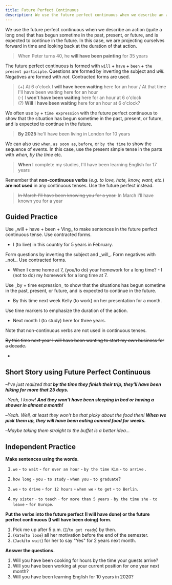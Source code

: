 ```yaml
---
title: Future Perfect Continuous
description: We use the future perfect continuous when we describe an action (quite a long one) that has begun sometime in the past, present, or future, and is expected to continue in the future.
---
```


We use the future perfect continuous when we describe an action (quite a long one) that has begun sometime in the past, present, or future, and is expected to continue in the future. In this case, we are projecting ourselves forward in time and looking back at the duration of that action.

> When Peter turns 40, he **will have been painting** for 35 years

The future perfect continuous is formed with `will` + `have` + `been` + `the present participle`. Questions are formed by inverting the subject and _will_. Negatives are formed with _not_. Contracted forms are used.

> (+) At 6 o'clock I **will have been waiting** here for an hour / At that time I'll have been waiting here for an hour  
> (-) I **won't have been waiting** here for an hour at 6 o'clock  
> (?) **Will** I **have been waiting** here for an hour at 6 o'clock?

We often use `by` + `time expression` with the future perfect continuous to show that the situation has begun sometime in the past, present, or future, and is expected to continue in the future.

> **By 2025** he'll have been living in London for 10 years

We can also use `when`, `as soon as`, `before`, or `by the time` to show the sequence of events. In this case, use the present simple tense in the parts with _when, by the time_ etc.

> **When** I complete my studies, I'll have been learning English for 17 years

Remember that **non-continuous verbs** (_e.g. to love, hate, know, want, etc._) **are not used** in any continuous tenses. Use the future perfect instead.

> ~~In March I'll have been knowing you for a year.~~ In March I'll have known you for a year

## Guided Practice

<Sidenote mt={8}>
  Use _will + have + been + Ving_ to make sentences in the future perfect continuous tense. Use
  contracted forms.
</Sidenote>

- I (to live) in this country for 5 years in February. <InfoTooltip label="I'll have been living in this country for 5 years in February" />

<Sidenote>
  Form questions by inverting the subject and _will_. Form negatives with _not_. Use contracted
  forms.
</Sidenote>

- When I come home at 7, (you/to do) your homework for a long time? - I (not to do) my homework for a long time at 7. <InfoTooltip label="When I come home at 7, will you have been doing your homework for a long time? - I won't have been doing my homework for a long time at 7." />

<Sidenote>
  Use _by + time expression_ to show that the situations has begun sometime in the past, present, or
  future, and is expected to continue in the future.
</Sidenote>

- By this time next week Kelly (to work) on her presentation for a month. <InfoTooltip label="By this time next week Kelly will have been working on her presentation for a month" />

<Sidenote>Use time markers to emphasize the duration of the action.</Sidenote>

- Next month I (to study) here for three years. <InfoTooltip label="Next month I'll have been studying here for three years" />

<Sidenote>Note that non-continuous verbs are not used in continuous tenses.</Sidenote>

~~By this time next year I will have been wanting to start my own business for a decade.~~

- <Blank />
  <Blank /> <InfoTooltip label="By this time next year I will have wanted to start my own business for a decade" />

## Short Story using Future Perfect Continuous

–_I've just realized that **by the time they finish their trip, they'll have been hiking for more that 25 days.**_

–_Yeah, I know! **And they won't have been sleeping in bed or having a shower in almost a month!**_

–_Yeah. Well, at least they won't be that picky about the food then! **When we pick them up, they will have been eating canned food for weeks.**_

–_Maybe taking them straight to the buffet is a better idea..._

## Independent Practice

**Make sentences using the words.**

1. `we` - `to wait` - `for over an hour` - `by the time Kim` - `to arrive` . <InfoTooltip label="We'll have been waiting for over an hour by the time Kim arrives" />

2. `how long` - `you` - `to study` - `when you` - `to graduate`? <InfoTooltip label="How long will you have been studying when you graduate?" />

3. `we` - `to drive` - `for 12 hours` - `when we` - `to get` - `to Berlin`. <InfoTooltip label="We'll have been driving for 12 hours when we get to Berlin" />

4. `my sister` - `to teach` - `for more than 5 years` - `by the time she` - `to leave` - `for Europe`. <InfoTooltip label="My sister will have been teaching for more than 5 years by the time she leaves for Europe" />

**Put the verbs into the future perfect (I will have done) or the future perfect continuous (I will have been doing) form.**

1. Pick me up after 5 p.m. (`I`/`to get ready`) <Blank /> by then. <InfoTooltip label="I'll have got ready" />
2. (`Kate`/`to lose`) <Blank /> all her motivation before the end of the semester. <InfoTooltip label="Kate will have lost" />
3. (`Jack`/`to wait`) <Blank /> for her to say "Yes" for 2 years next month. <InfoTooltip label="Jack will have been waiting" />

**Answer the questions.**

1. Will you have been cooking for hours by the time your guests arrive? <InfoTooltip label="Yes, I'll have been cooking for hours by the time my guests arrive" />
2. Will you have been working at your current position for one year next month? <InfoTooltip label="No, I won't have been working at my current position for one year next month" />
3. Will you have been learning English for 10 years in 2020? <InfoTooltip label="No, I'll have been learning English for 20 years in 2020" />
